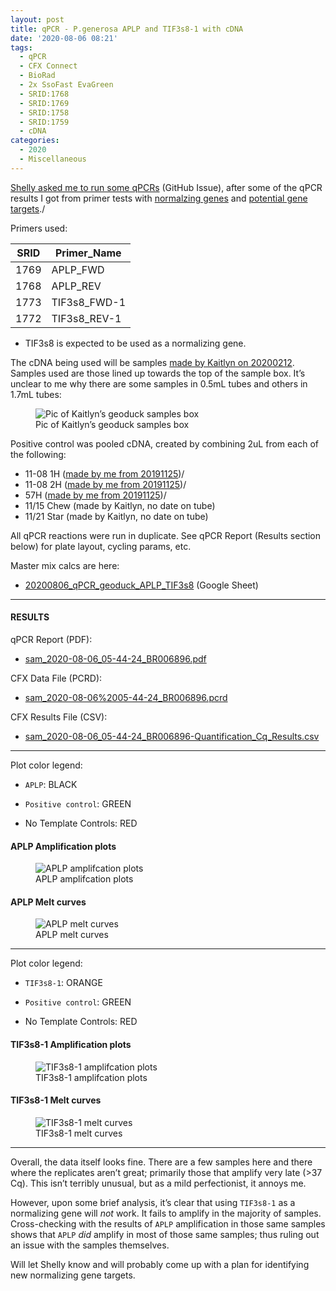 ```yaml
---
layout: post
title: qPCR - P.generosa APLP and TIF3s8-1 with cDNA
date: '2020-08-06 08:21'
tags:
  - qPCR
  - CFX Connect
  - BioRad
  - 2x SsoFast EvaGreen
  - SRID:1768
  - SRID:1769
  - SRID:1758
  - SRID:1759
  - cDNA
categories:
  - 2020
  - Miscellaneous
---
```

[Shelly asked me to run some qPCRs](https://github.com/RobertsLab/resources/issues/982) (GitHub Issue), after some of the qPCR results I got from primer tests with [normalzing genes](https://robertslab.github.io/sams-notebook/posts/2020/2020-07-29-qPCR-Testing-P.generosa-Reproduction-related-Primers.html) and [potential gene targets](https://robertslab.github.io/sams-notebook/2020/07/23/qPCR-Testing-P.generosa-Reproduction-related-Primers.html)./


Primers used:

| SRID | Primer_Name |
|------|-------------|
| 1769 | APLP_FWD    |
| 1768 | APLP_REV    |
| 1773 | TIF3s8_FWD-1 |
| 1772 | TIF3s8_REV-1 |

- TIF3s8 is expected to be used as a normalizing gene.


The cDNA being used will be samples [made by Kaitlyn on 20200212](https://genefish.wordpress.com/2020/02/12/kaitlyns-notebook-testing-new-primers-on-geoduck-hemolymph-rna/). Samples used are those lined up towards the top of the sample box. It's unclear to me why there are some samples in 0.5mL tubes and others in 1.7mL tubes:

![Pic of Kaitlyn's geoduck samples box](https://github.com/RobertsLab/sams-notebook/blob/master/images/20200806_kaitlyn_geoduck_cDNA_box.jpg?raw=true)


Positive control was pooled cDNA, created by combining 2uL from each of the following:

- 11-08 1H ([made by me from 20191125](https://robertslab.github.io/sams-notebook/posts/2019/2019-11-26-Reverse-Transcription-P.generosa-DNased-Hemolypmh-and-Hemocyte-RNA-from-20191125.html))/
- 11-08 2H ([made by me from 20191125](https://robertslab.github.io/sams-notebook/posts/2019/2019-11-26-Reverse-Transcription-P.generosa-DNased-Hemolypmh-and-Hemocyte-RNA-from-20191125.html))/
- 57H ([made by me from 20191125](https://robertslab.github.io/sams-notebook/posts/2019/2019-11-26-Reverse-Transcription-P.generosa-DNased-Hemolypmh-and-Hemocyte-RNA-from-20191125.html))/
- 11/15 Chew (made by Kaitlyn, no date on tube)
- 11/21 Star (made by Kaitlyn, no date on tube)


All qPCR reactions were run in duplicate. See qPCR Report (Results section below) for plate layout, cycling params, etc.


Master mix calcs are here:

- [20200806_qPCR_geoduck_APLP_TIF3s8](https://docs.google.com/spreadsheets/d/1lDXLltnToDF-NVxRfDtGuwAye4gN8D0N6LftgLlwUBQ/edit?usp=sharing) (Google Sheet)

---

#### RESULTS

qPCR Report (PDF):

- [sam_2020-08-06_05-44-24_BR006896.pdf](https://owl.fish.washington.edu/Athaliana/qPCR_data/qPCR_reports/sam_2020-08-06_05-44-24_BR006896.pdf)

CFX Data File (PCRD):

- [sam_2020-08-06%2005-44-24_BR006896.pcrd](https://owl.fish.washington.edu/Athaliana/qPCR_data/sam_2020-08-06%2005-44-24_BR006896.pcrd)


CFX Results File (CSV):

- [sam_2020-08-06_05-44-24_BR006896-Quantification_Cq_Results.csv](https://owl.fish.washington.edu/Athaliana/qPCR_data/sam_2020-08-06_05-44-24_BR006896-Quantification_Cq_Results.csv)

---

Plot color legend:

- `APLP`: BLACK

- `Positive control`: GREEN

- No Template Controls: RED


#### APLP Amplification plots

![APLP amplifcation plots](https://owl.fish.washington.edu/Athaliana/qPCR_data/sam_2020-08-06_05-44-24_BR006896_APLP_amp_plots.png)

#### APLP Melt curves
![APLP melt curves](https://owl.fish.washington.edu/Athaliana/qPCR_data/sam_2020-08-06_05-44-24_BR006896_APLP_melt_plots.png)

---

Plot color legend:

- `TIF3s8-1`: ORANGE

- `Positive control`: GREEN

- No Template Controls: RED

#### TIF3s8-1 Amplification plots

![TIF3s8-1  amplifcation plots](https://owl.fish.washington.edu/Athaliana/qPCR_data/sam_2020-08-06_05-44-24_BR006896_TIF3s8-1_amp_plots.png)

#### TIF3s8-1  Melt curves
![TIF3s8-1 melt curves](https://owl.fish.washington.edu/Athaliana/qPCR_data/sam_2020-08-06_05-44-24_BR006896_TIF3s8-1_melt_plots.png)

---

Overall, the data itself looks fine. There are a few samples here and there where the replicates aren't great; primarily those that amplify very late (>37 Cq). This isn't terribly unusual, but as a mild perfectionist, it annoys me.

However, upon some brief analysis, it's clear that using `TIF3s8-1` as a normalizing gene will _not_ work. It fails to amplify in the majority of samples. Cross-checking with the results of `APLP` amplification in those same samples shows that `APLP` _did_ amplify in most of those same samples; thus ruling out an issue with the samples themselves.

Will let Shelly know and will probably come up with a plan for identifying new normalizing gene targets.
